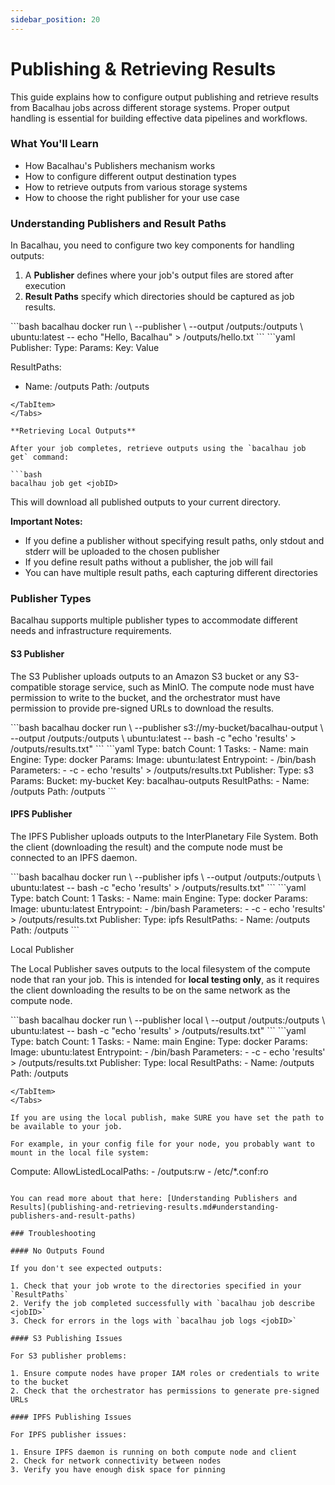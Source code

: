 ```yaml
---
sidebar_position: 20
---
```



# Publishing & Retrieving Results

This guide explains how to configure output publishing and retrieve results from Bacalhau jobs across different storage systems. Proper output handling is essential for building effective data pipelines and workflows.

### What You'll Learn

- How Bacalhau's Publishers mechanism works
- How to configure different output destination types
- How to retrieve outputs from various storage systems
- How to choose the right publisher for your use case

### Understanding Publishers and Result Paths

In Bacalhau, you need to configure two key components for handling outputs:

1. A **Publisher** defines where your job's output files are stored after execution
2. **Result Paths** specify which directories should be captured as job results.&#x20;

<Tabs groupId="publisher-basics">
<TabItem value="Imperative" label="Imperative">
```bash
bacalhau docker run \
  --publisher <uri><path> \
  --output /outputs:/outputs \
  ubuntu:latest -- echo "Hello, Bacalhau" > /outputs/hello.txt
```
</TabItem>

<TabItem value="Declarative" label="Declarative">
```yaml
Publisher:
  Type: <type>
  Params:
    Key: Value

ResultPaths:

- Name: /outputs
  Path: /outputs

````
</TabItem>
</Tabs>

**Retrieving Local Outputs**

After your job completes, retrieve outputs using the `bacalhau job get` command:

```bash
bacalhau job get <jobID>
````

This will download all published outputs to your current directory.

**Important Notes:**

- If you define a publisher without specifying result paths, only stdout and stderr will be uploaded to the chosen publisher
- If you define result paths without a publisher, the job will fail
- You can have multiple result paths, each capturing different directories

### Publisher Types

Bacalhau supports multiple publisher types to accommodate different needs and infrastructure requirements.

#### S3 Publisher

The S3 Publisher uploads outputs to an Amazon S3 bucket or any S3-compatible storage service, such as MinIO. The compute node must have permission to write to the bucket, and the orchestrator must have permission to provide pre-signed URLs to download the results.

<Tabs groupId="s3-publisher">
<TabItem value="Imperative" label="Imperative">
```bash
bacalhau docker run \
  --publisher s3://my-bucket/bacalhau-output \
  --output /outputs:/outputs \
  ubuntu:latest -- bash -c "echo 'results' > /outputs/results.txt"
```
</TabItem>

<TabItem value="Declarative" label="Declarative">
```yaml
Type: batch
Count: 1
Tasks:
  - Name: main
    Engine:
      Type: docker
      Params:
        Image: ubuntu:latest
        Entrypoint:
          - /bin/bash
        Parameters:
          - -c
          - echo 'results' > /outputs/results.txt
    Publisher:
      Type: s3
      Params:
        Bucket: my-bucket
        Key: bacalhau-outputs
    ResultPaths:
      - Name: /outputs
        Path: /outputs
```
</TabItem>
</Tabs>

#### IPFS Publisher

The IPFS Publisher uploads outputs to the InterPlanetary File System. Both the client (downloading the result) and the compute node must be connected to an IPFS daemon.

<Tabs groupId="ipfs-publisher">
<TabItem value="Imperative" label="Imperative">
```bash
bacalhau docker run \
  --publisher ipfs \
  --output /outputs:/outputs \
  ubuntu:latest -- bash -c "echo 'results' > /outputs/results.txt"
```
</TabItem>

<TabItem value="Declarative" label="Declarative">
```yaml
Type: batch
Count: 1
Tasks:
  - Name: main
    Engine:
      Type: docker
      Params:
        Image: ubuntu:latest
        Entrypoint:
          - /bin/bash
        Parameters:
          - -c
          - echo 'results' > /outputs/results.txt
    Publisher:
      Type: ipfs
    ResultPaths:
      - Name: /outputs
        Path: /outputs
```
</TabItem>
</Tabs>

Local Publisher

The Local Publisher saves outputs to the local filesystem of the compute node that ran your job. This is intended for **local testing only**, as it requires the client downloading the results to be on the same network as the compute node.

<Tabs groupId="local-publisher">
<TabItem value="Imperative" label="Imperative">
```bash
bacalhau docker run \
  --publisher local \
  --output /outputs:/outputs \
  ubuntu:latest -- bash -c "echo 'results' > /outputs/results.txt"
```
</TabItem>

<TabItem value="Declarative" label="Declarative">
```yaml
Type: batch
Count: 1
Tasks:
  - Name: main
    Engine:
      Type: docker
      Params:
        Image: ubuntu:latest
        Entrypoint:
          - /bin/bash
        Parameters:
          - -c
          - echo 'results' > /outputs/results.txt
    Publisher:
      Type: local
    ResultPaths:
      - Name: /outputs
        Path: /outputs

```
</TabItem>
</Tabs>

If you are using the local publish, make SURE you have set the path to be available to your job.

For example, in your config file for your node, you probably want to mount in the local file system:

```
Compute:
  AllowListedLocalPaths:
    - /outputs:rw
    - /etc/\*.conf:ro
```

You can read more about that here: [Understanding Publishers and Results](publishing-and-retrieving-results.md#understanding-publishers-and-result-paths)

### Troubleshooting

#### No Outputs Found

If you don't see expected outputs:

1. Check that your job wrote to the directories specified in your `ResultPaths`
2. Verify the job completed successfully with `bacalhau job describe <jobID>`
3. Check for errors in the logs with `bacalhau job logs <jobID>`

#### S3 Publishing Issues

For S3 publisher problems:

1. Ensure compute nodes have proper IAM roles or credentials to write to the bucket
2. Check that the orchestrator has permissions to generate pre-signed URLs

#### IPFS Publishing Issues

For IPFS publisher issues:

1. Ensure IPFS daemon is running on both compute node and client
2. Check for network connectivity between nodes
3. Verify you have enough disk space for pinning
